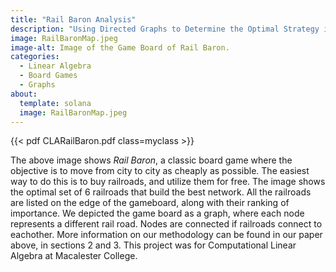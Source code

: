 ```yaml
---
title: "Rail Baron Analysis"
description: "Using Directed Graphs to Determine the Optimal Strategy in Rail Baron, a Board Game."
image: RailBaronMap.jpeg
image-alt: Image of the Game Board of Rail Baron.
categories:
  - Linear Algebra
  - Board Games
  - Graphs
about:
  template: solana
  image: RailBaronMap.jpeg
---
```

<style>
  .myclass {
    max-width: 100%;
    width: 600px;
    height: 600px;
    border: 10px solid rgba(200,0,0,.2);
    margin: 0;
  }
</style>

{{< pdf CLARailBaron.pdf class=myclass >}}

The above image shows *Rail Baron*, a classic board game where the objective is to move from city to city as cheaply as possible. The easiest way to do this is to buy railroads, and utilize them for free. The image shows the optimal set of 6 railroads that build the best network. All the railroads are listed on the edge of the gameboard, along with their ranking of importance. We depicted the game board as a graph, where each node represents a different rail road. Nodes are connected if railroads connect to eachother. More information on our methodology can be found in our paper above, in sections 2 and 3. This project was for Computational Linear Algebra at Macalester College. 